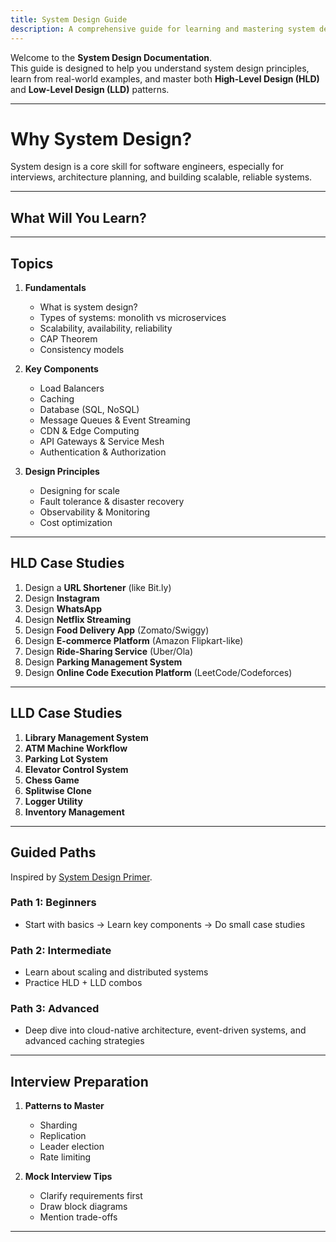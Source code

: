 ```yaml
---
title: System Design Guide
description: A comprehensive guide for learning and mastering system design concepts, HLD and LLD case studies.
---
```


Welcome to the **System Design Documentation**.  
This guide is designed to help you understand system design principles, learn from real-world examples, and master both **High-Level Design (HLD)** and **Low-Level Design (LLD)** patterns.

---

# Why System Design?

System design is a core skill for software engineers, especially for interviews, architecture planning, and building scalable, reliable systems.

---

## What Will You Learn?

<Cards>
  <Card title="System Design Problems" href="/sd/topics" />
  <Card title="HLD Case Studies" href="/sd/case-studies" />
  <Card title="System components" href="/sd/system-components" />
</Cards>

---

## Topics

1. **Fundamentals**
   - What is system design?
   - Types of systems: monolith vs microservices
   - Scalability, availability, reliability
   - CAP Theorem
   - Consistency models

2. **Key Components**
   - Load Balancers
   - Caching
   - Database (SQL, NoSQL)
   - Message Queues & Event Streaming
   - CDN & Edge Computing
   - API Gateways & Service Mesh
   - Authentication & Authorization

3. **Design Principles**
   - Designing for scale
   - Fault tolerance & disaster recovery
   - Observability & Monitoring
   - Cost optimization

---

## HLD Case Studies

1. Design a **URL Shortener** (like Bit.ly)
2. Design **Instagram**
3. Design **WhatsApp**
4. Design **Netflix Streaming**
5. Design **Food Delivery App** (Zomato/Swiggy)
6. Design **E-commerce Platform** (Amazon Flipkart-like)
7. Design **Ride-Sharing Service** (Uber/Ola)
8. Design **Parking Management System**
9. Design **Online Code Execution Platform** (LeetCode/Codeforces)

---

## LLD Case Studies

1. **Library Management System**
2. **ATM Machine Workflow**
3. **Parking Lot System**
4. **Elevator Control System**
5. **Chess Game**
6. **Splitwise Clone**
7. **Logger Utility**
8. **Inventory Management**

---

## Guided Paths

Inspired by [System Design Primer](https://github.com/donnemartin/system-design-primer).

### Path 1: Beginners
- Start with basics → Learn key components → Do small case studies

### Path 2: Intermediate
- Learn about scaling and distributed systems
- Practice HLD + LLD combos

### Path 3: Advanced
- Deep dive into cloud-native architecture, event-driven systems, and advanced caching strategies

---

## Interview Preparation

1. **Patterns to Master**
   - Sharding
   - Replication
   - Leader election
   - Rate limiting

2. **Mock Interview Tips**
   - Clarify requirements first
   - Draw block diagrams
   - Mention trade-offs

---
